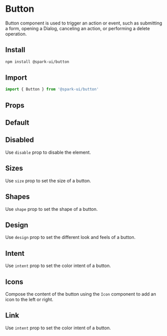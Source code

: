 


<Meta of={ButtonStories} />

# Button

Button component is used to trigger an action or event, such as submitting a form, opening a Dialog, canceling an action, or performing a delete operation.

## Install

```sh
npm install @spark-ui/button
```

## Import

```js
import { Button } from '@spark-ui/button'
```

## Props

<ArgTypes of={Button} />

## Default

<Canvas of={ButtonStories.Default} />

## Disabled

Use `disable` prop to disable the element.

<Canvas of={ButtonStories.Disabled} />

## Sizes

Use `size` prop to set the size of a button.

<Canvas of={ButtonStories.Sizes} />

## Shapes

Use `shape` prop to set the shape of a button.

<Canvas of={ButtonStories.Shapes} />

## Design

Use `design` prop to set the different look and feels of a button.

<Canvas of={ButtonStories.Design} />

## Intent

Use `intent` prop to set the color intent of a button.

<Canvas of={ButtonStories.Intent} />

## Icons

Compose the content of the button using the `Icon` component to add an icon to the left or right.

<Canvas of={ButtonStories.Icons} />

## Link

Use `intent` prop to set the color intent of a button.

<Canvas of={ButtonStories.Link} />
